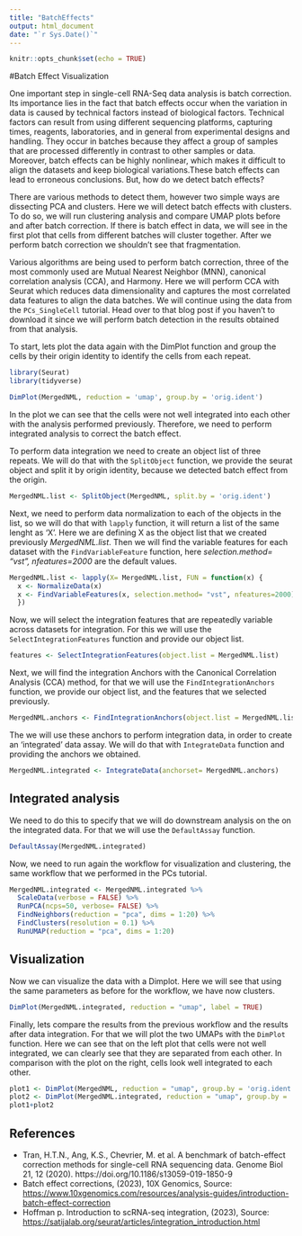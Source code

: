 ```yaml
---
title: "BatchEffects"
output: html_document
date: "`r Sys.Date()`"
---
```


```r
knitr::opts_chunk$set(echo = TRUE)
```

#Batch Effect Visualization

One important step in single-cell RNA-Seq data analysis is batch correction. Its importance lies in the
fact that batch effects occur when the variation in data is caused by technical factors instead of biological factors. Technical factors can result from using different sequencing platforms, capturing times, reagents, laboratories, and in general from experimental designs and handling. They occur in batches because they affect a group of samples that are processed differently in contrast to other samples or data. Moreover, batch effects can be highly nonlinear, which makes it difficult to align the datasets and keep biological variations.These batch effects can lead to erroneous conclusions. But, how do we detect batch effects? 

There are various methods to detect them, however two simple ways are dissecting PCA and clusters. Here we will detect batch effects with clusters. To do so, we will run clustering analysis and compare UMAP plots before and after batch correction. If there is batch effect in data, we will see in the first plot that cells from different batches will cluster together. After we perform batch correction we shouldn’t see that fragmentation.

Various algorithms are being used to perform batch correction, three of the most commonly used are Mutual
Nearest Neighbor (MNN), canonical correlation analysis (CCA), and Harmony. Here we will perform CCA
with Seurat which reduces data dimensionality and captures the most correlated data features to align the
data batches. We will continue using the data from the `PCs_SingleCell` tutorial. Head over to that blog post if you haven't to download it since we will perform batch detection in the results obtained from that analysis.


To start, lets plot the data again with the DimPlot function and group the cells by their origin identity to
identify the cells from each repeat.

```r
library(Seurat)
library(tidyverse)
```

```r
DimPlot(MergedNML, reduction = 'umap', group.by = 'orig.ident')
```

In the plot we can see that the cells were not well integrated into each other with the analysis performed
previously. Therefore, we need to perform integrated analysis to correct the batch effect.

To perform data integration we need to create an object list of three repeats. We will do that with the `SplitObject` function, we provide the seurat object and split it by origin identity, because we detected batch effect from the origin. 
```r
MergedNML.list <- SplitObject(MergedNML, split.by = 'orig.ident')
```

Next, we need to perform data normalization to each of the objects in the list, so we will do that with `lapply` function, it will return a list of the same lenght as 'X'. Here we are defining X as the object list that we created previously *MergedNML.list*. Then we will find the variable features for each dataset with the `FindVariableFeature` function, here *selection.method= "vst", nfeatures=2000* are the default values. 
```r
MergedNML.list <- lapply(X= MergedNML.list, FUN = function(x) {
  x <- NormalizeData(x)
  x <- FindVariableFeatures(x, selection.method= "vst", nfeatures=2000)
  })
```

Now, we will select the integration features that are repeatedly variable across datasets for integration. For this we will use the `SelectIntegrationFeatures` function and provide our object list. 
```r
features <- SelectIntegrationFeatures(object.list = MergedNML.list)
```

Next, we will find the integration Anchors with the Canonical Correlation Analysis (CCA) method, for that we will use the `FindIntegrationAnchors` function, we provide our object list, and the features that we selected previously. 
```r
MergedNML.anchors <- FindIntegrationAnchors(object.list = MergedNML.list, anchor.features = features)
```

The we will use these anchors to perform integration data, in order to create an 'integrated' data assay. We will do that with `IntegrateData` function and providing the anchors we obtained. 
```r
MergedNML.integrated <- IntegrateData(anchorset= MergedNML.anchors)
```

## Integrated analysis
We need to do this to specify that we will do downstream analysis on the on the integrated data. For that we will use the `DefaultAssay` function. 
```r
DefaultAssay(MergedNML.integrated) 
```

Now, we need to run again the workflow for visualization and clustering, the same workflow that we performed in the PCs tutorial.
```r
MergedNML.integrated <- MergedNML.integrated %>%   
  ScaleData(verbose = FALSE) %>% 
  RunPCA(ncps=50, verbose= FALSE) %>% 
  FindNeighbors(reduction = "pca", dims = 1:20) %>% 
  FindClusters(resolution = 0.1) %>% 
  RunUMAP(reduction = "pca", dims = 1:20)
```

## Visualization
Now we can visualize the data with a Dimplot. Here we will see that using the same parameters as before for the workflow, we have now clusters. 
```r
DimPlot(MergedNML.integrated, reduction = "umap", label = TRUE)
```

Finally, lets compare the results from the previous workflow and the results after data integration. For that we will plot the two UMAPs with the `DimPlot` function. 
Here we can see that on the left plot that cells were not well integrated, we can clearly see that they are separated from each other. In comparison with the plot on the right, cells look well integrated to each other.
```r
plot1 <- DimPlot(MergedNML, reduction = "umap", group.by = 'orig.ident')
plot2 <- DimPlot(MergedNML.integrated, reduction = "umap", group.by = 'orig.ident')
plot1+plot2
```
## References
- Tran, H.T.N., Ang, K.S., Chevrier, M. et al. A benchmark of batch-effect correction methods for single-cell RNA sequencing data. Genome Biol 21, 12 (2020). https://doi.org/10.1186/s13059-019-1850-9
- Batch effect corrections, (2023), 10X Genomics, Source: <https://www.10xgenomics.com/resources/analysis-guides/introduction-batch-effect-correction>
- Hoffman p. Introduction to scRNA-seq integration, (2023), Source: <https://satijalab.org/seurat/articles/integration_introduction.html>

